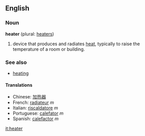 ==English==

===Noun===
'''heater''' (plural: [[heaters]])
# device that produces and radiates [[heat]], typically to raise the temperature of a room or building.

===See also===
*[[heating]]

====Translations====
*Chinese: [[加热器]]
*French: [[radiateur]] ''m''
*Italian: [[riscaldatore]] ''m''
*Portuguese: [[calefator]] ''m''
*Spanish: [[calefactor]] ''m''

[[it:heater]]